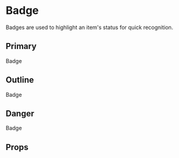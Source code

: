

<Meta title="Components | Badge" component={Badge} />

# Badge

Badges are used to highlight an item's status for quick recognition.

## Primary

<Preview withToolbar>
  <Story name="Default">
    <Badge>Badge</Badge>
  </Story>
</Preview>

## Outline

<Preview withToolbar>
  <Story name="Outline">
      <Badge variant="outline">Badge</Badge>
  </Story>
</Preview>

## Danger

<Preview withToolbar>
  <Story name="Danger">
      <Badge variant="danger">Badge</Badge>
  </Story>
</Preview>

## Props

<Props of={Badge} />



